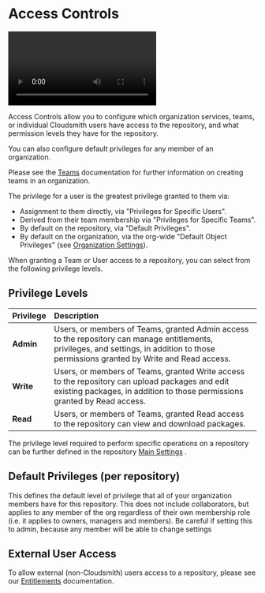 
# Access Controls

<Video wistiaId="h2etz7w2eh"></Video>

Access Controls allow you to configure which organization services, teams, or individual Cloudsmith users have access to the repository, and what permission levels they have for the repository. 

You can also configure default privileges for any member of an organization. 

Please see the [Teams](/teams-and-accounts/teams) documentation for further information on creating teams in an organization. 

<BlockImage src={img_repo_access_controls} alt="Access Controls"></BlockImage>

The privilege for a user is the greatest privilege granted to them via:

- Assignment to them directly, via "Privileges for Specific Users".
- Derived from their team membership via "Privileges for Specific Teams".
- By default on the repository, via "Default Privileges".
- By default on the organization, via the org-wide "Default Object Privileges" (see [Organization Settings](/getting-started/workspaces#object-privileges)).

When granting a Team or User access to a repository, you can select from the following privilege levels. 

## Privilege Levels

| Privilege | Description                                                                                                                                                                              |
| :-------- | :--------------------------------------------------------------------------------------------------------------------------------------------------------------------------------------- |
| **Admin** | Users, or members of Teams, granted Admin access to the repository can manage entitlements, privileges, and settings, in addition to those permissions granted by Write and Read access. |
| **Write** | Users, or members of Teams, granted Write access to the repository can upload packages and edit existing packages, in addition to those permissions granted by Read access.              |
| **Read**  | Users, or members of Teams, granted Read access to the repository can view and download packages.                                                                                        |

The privilege level required to perform specific operations on a repository can be further defined in the repository [Main Settings](/repositories/repository-settings) .

## Default Privileges (per repository)

This defines the default level of privilege that all of your organization members have for this repository. This does not include collaborators, but applies to any member of the org regardless of their own membership role (i.e. it applies to owners, managers and members). Be careful if setting this to admin, because any member will be able to change settings

## External User Access

To allow external (non-Cloudsmith) users access to a repository, please see our [Entitlements](/software-distribution/entitlement-tokens) documentation.
